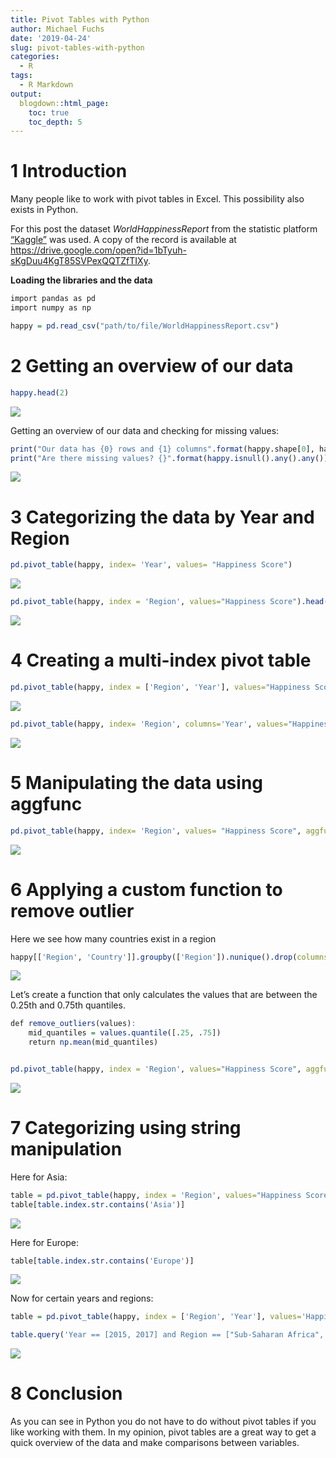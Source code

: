 ```yaml
---
title: Pivot Tables with Python
author: Michael Fuchs
date: '2019-04-24'
slug: pivot-tables-with-python
categories:
  - R
tags:
  - R Markdown
output:
  blogdown::html_page:
    toc: true
    toc_depth: 5
---
```



# 1 Introduction

Many people like to work with pivot tables in Excel. This possibility also exists in Python.

For this post the dataset *WorldHappinessReport* from the statistic platform ["Kaggle"](https://www.kaggle.com) was used. A copy of the record is available at <https://drive.google.com/open?id=1bTyuh-sKgDuu4KgT85SVPexQQTZfTIXy>.



**Loading the libraries and the data**

```r
import pandas as pd
import numpy as np
```

```r
happy = pd.read_csv("path/to/file/WorldHappinessReport.csv")
```


# 2 Getting an overview of our data


```r
happy.head(2)
```

![](/post/2019-04-24-pivot-tables-with-python_files/p8p1.png)


Getting an overview of our data and checking for missing values:
```r
print("Our data has {0} rows and {1} columns".format(happy.shape[0], happy.shape[1]))
print("Are there missing values? {}".format(happy.isnull().any().any()))
```

![](/post/2019-04-24-pivot-tables-with-python_files/p8p2.png)

 
# 3 Categorizing the data by Year and Region

```r
pd.pivot_table(happy, index= 'Year', values= "Happiness Score")
```

![](/post/2019-04-24-pivot-tables-with-python_files/p8p3.png)


```r
pd.pivot_table(happy, index = 'Region', values="Happiness Score").head()
```

![](/post/2019-04-24-pivot-tables-with-python_files/p8p4.png)

# 4 Creating a multi-index pivot table

```r
pd.pivot_table(happy, index = ['Region', 'Year'], values="Happiness Score").head(9)
```

![](/post/2019-04-24-pivot-tables-with-python_files/p8p5.png)


```r
pd.pivot_table(happy, index= 'Region', columns='Year', values="Happiness Score")
```

![](/post/2019-04-24-pivot-tables-with-python_files/p8p6.png)


# 5 Manipulating the data using aggfunc

```r
pd.pivot_table(happy, index= 'Region', values= "Happiness Score", aggfunc= [np.mean, np.median, np.min, np.max, np.std])
```

![](/post/2019-04-24-pivot-tables-with-python_files/p8p7.png)


# 6 Applying a custom function to remove outlier

Here we see how many countries exist in a region
```r
happy[['Region', 'Country']].groupby(['Region']).nunique().drop(columns=['Region']).reset_index()
```

![](/post/2019-04-24-pivot-tables-with-python_files/p8p8.png)


Let’s create a function that only calculates the values that are between the 0.25th and 0.75th quantiles.
```r
def remove_outliers(values):
    mid_quantiles = values.quantile([.25, .75])
    return np.mean(mid_quantiles)


pd.pivot_table(happy, index = 'Region', values="Happiness Score", aggfunc= [np.mean, remove_outliers])
```

![](/post/2019-04-24-pivot-tables-with-python_files/p8p9.png)


# 7 Categorizing using string manipulation

Here for Asia:
```r
table = pd.pivot_table(happy, index = 'Region', values="Happiness Score", aggfunc= [np.mean, remove_outliers])
table[table.index.str.contains('Asia')]
```

![](/post/2019-04-24-pivot-tables-with-python_files/p8p10.png)



Here for Europe:
```r
table[table.index.str.contains('Europe')]
```

![](/post/2019-04-24-pivot-tables-with-python_files/p8p11.png)



Now for certain years and regions:
```r
table = pd.pivot_table(happy, index = ['Region', 'Year'], values='Happiness Score',aggfunc= [np.mean, remove_outliers])

table.query('Year == [2015, 2017] and Region == ["Sub-Saharan Africa", "Middle East and Northern Africa"]')
```

![](/post/2019-04-24-pivot-tables-with-python_files/p8p12.png)




# 8 Conclusion

As you can see in Python you do not have to do without pivot tables if you like working with them. In my opinion, pivot tables are a great way to get a quick overview of the data and make comparisons between variables.






